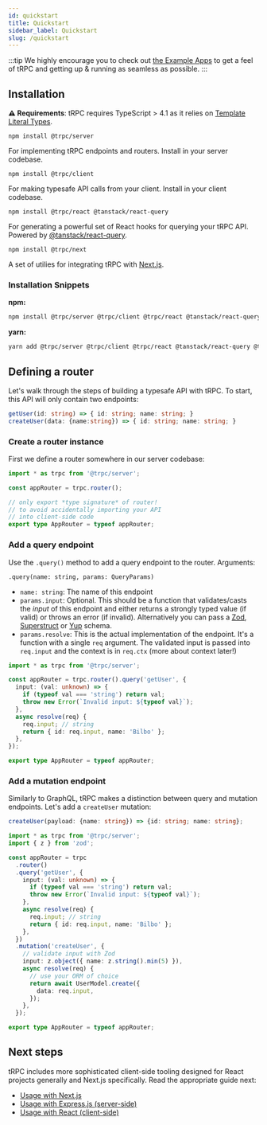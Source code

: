 ```yaml
---
id: quickstart
title: Quickstart
sidebar_label: Quickstart
slug: /quickstart
---
```


:::tip
We highly encourage you to check out [the Example Apps](example-apps.md) to get a feel of tRPC and getting up & running as seamless as possible.
:::

## Installation

**⚠️ Requirements**: tRPC requires TypeScript > 4.1 as it relies on [Template Literal Types](https://www.typescriptlang.org/docs/handbook/2/template-literal-types.html).

`npm install @trpc/server`

For implementing tRPC endpoints and routers. Install in your server codebase.

`npm install @trpc/client`

For making typesafe API calls from your client. Install in your client codebase.

`npm install @trpc/react @tanstack/react-query`

For generating a powerful set of React hooks for querying your tRPC API. Powered by [@tanstack/react-query](https://react-query.tanstack.com/).

`npm install @trpc/next`

A set of utilies for integrating tRPC with [Next.js](https://nextjs.org/).

### Installation Snippets

**npm:**

```bash
npm install @trpc/server @trpc/client @trpc/react @tanstack/react-query @trpc/next
```

**yarn:**

```bash
yarn add @trpc/server @trpc/client @trpc/react @tanstack/react-query @trpc/next
```

## Defining a router

Let's walk through the steps of building a typesafe API with tRPC. To start, this API will only contain two endpoints:

```ts
getUser(id: string) => { id: string; name: string; }
createUser(data: {name:string}) => { id: string; name: string; }
```

### Create a router instance

First we define a router somewhere in our server codebase:

```ts title='server.ts'
import * as trpc from '@trpc/server';

const appRouter = trpc.router();

// only export *type signature* of router!
// to avoid accidentally importing your API
// into client-side code
export type AppRouter = typeof appRouter;
```

### Add a query endpoint

Use the `.query()` method to add a query endpoint to the router. Arguments:

`.query(name: string, params: QueryParams)`

- `name: string`: The name of this endpoint
- `params.input`: Optional. This should be a function that validates/casts the _input_ of this endpoint and either returns a strongly typed value (if valid) or throws an error (if invalid). Alternatively you can pass a [Zod](https://github.com/colinhacks/zod), [Superstruct](https://github.com/ianstormtaylor/superstruct) or [Yup](https://github.com/jquense/yup) schema.
- `params.resolve`: This is the actual implementation of the endpoint. It's a function with a single `req` argument. The validated input is passed into `req.input` and the context is in `req.ctx` (more about context later!)

```ts title='server.ts'
import * as trpc from '@trpc/server';

const appRouter = trpc.router().query('getUser', {
  input: (val: unknown) => {
    if (typeof val === 'string') return val;
    throw new Error(`Invalid input: ${typeof val}`);
  },
  async resolve(req) {
    req.input; // string
    return { id: req.input, name: 'Bilbo' };
  },
});

export type AppRouter = typeof appRouter;
```

### Add a mutation endpoint

Similarly to GraphQL, tRPC makes a distinction between query and mutation endpoints. Let's add a `createUser` mutation:

```ts
createUser(payload: {name: string}) => {id: string; name: string};
```

```ts title='server.ts'
import * as trpc from '@trpc/server';
import { z } from 'zod';

const appRouter = trpc
  .router()
  .query('getUser', {
    input: (val: unknown) => {
      if (typeof val === 'string') return val;
      throw new Error(`Invalid input: ${typeof val}`);
    },
    async resolve(req) {
      req.input; // string
      return { id: req.input, name: 'Bilbo' };
    },
  })
  .mutation('createUser', {
    // validate input with Zod
    input: z.object({ name: z.string().min(5) }),
    async resolve(req) {
      // use your ORM of choice
      return await UserModel.create({
        data: req.input,
      });
    },
  });

export type AppRouter = typeof appRouter;
```

## Next steps

tRPC includes more sophisticated client-side tooling designed for React projects generally and Next.js specifically. Read the appropriate guide next:

- [Usage with Next.js](nextjs)
- [Usage with Express.js (server-side)](express)
- [Usage with React (client-side)](react)
